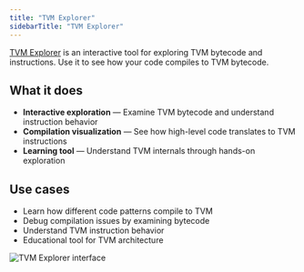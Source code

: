 ```yaml
---
title: "TVM Explorer"
sidebarTitle: "TVM Explorer"
---
```


[TVM Explorer](https://tvm-explorer.netlify.app/) is an interactive tool for exploring TVM bytecode and instructions. Use it to see how your code compiles to TVM bytecode.

## What it does

- **Interactive exploration** — Examine TVM bytecode and understand instruction behavior
- **Compilation visualization** — See how high-level code translates to TVM instructions
- **Learning tool** — Understand TVM internals through hands-on exploration

## Use cases

- Learn how different code patterns compile to TVM
- Debug compilation issues by examining bytecode
- Understand TVM instruction behavior
- Educational tool for TVM architecture

![TVM Explorer interface](/resources/images/tvmexplorer.png)
